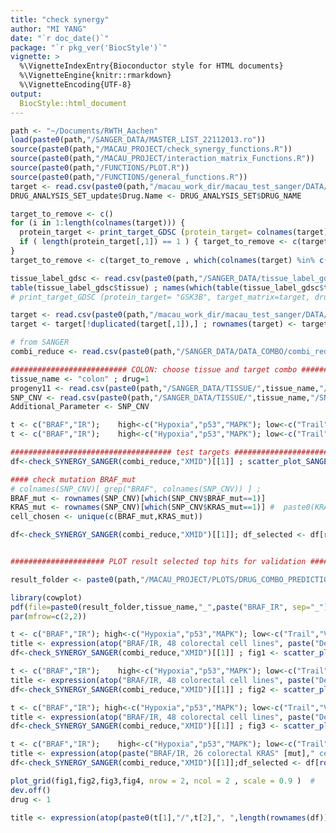 ```yaml
---
title: "check synergy"
author: "MI YANG"
date: "`r doc_date()`"
package: "`r pkg_ver('BiocStyle')`"
vignette: >
  %\VignetteIndexEntry{Bioconductor style for HTML documents}
  %\VignetteEngine{knitr::rmarkdown}
  %\VignetteEncoding{UTF-8}
output: 
  BiocStyle::html_document
---
```


```r

path <- "~/Documents/RWTH_Aachen"
load(paste0(path,"/SANGER_DATA/MASTER_LIST_22112013.ro")) 
source(paste0(path,"/MACAU_PROJECT/check_synergy_functions.R"))
source(paste0(path,"/MACAU_PROJECT/interaction_matrix_Functions.R"))
source(paste0(path,"/FUNCTIONS/PLOT.R"))
source(paste0(path,"/FUNCTIONS/general_functions.R"))
target <- read.csv(paste0(path,"/macau_work_dir/macau_test_sanger/DATA/target"), check.names = F) ; drug_names <- target[,1] ; target <- target[ ,-1]
DRUG_ANALYSIS_SET_update$Drug.Name <- DRUG_ANALYSIS_SET$DRUG_NAME

target_to_remove <- c()
for (i in 1:length(colnames(target))) {
  protein_target <- print_target_GDSC (protein_target= colnames(target)[i], target_matrix=target, drug_names=drug_names )
  if ( length(protein_target[,1]) == 1 ) { target_to_remove <- c(target_to_remove, i) }
}
target_to_remove <- c(target_to_remove , which(colnames(target) %in% c("others","not defined" ))  ) 

tissue_label_gdsc <- read.csv(paste0(path,"/SANGER_DATA/tissue_label_gdsc_ID"), row.names=1)
table(tissue_label_gdsc$tissue) ; names(which(table(tissue_label_gdsc$tissue) > 20)) 
# print_target_GDSC (protein_target= "GSK3B", target_matrix=target, drug_names=drug_names , T)

target <- read.csv(paste0(path,"/macau_work_dir/macau_test_sanger/DATA/target"), check.names = F) 
target <- target[!duplicated(target[,1]),] ; rownames(target) <- target[,1] ; target <- target[ ,-1]

# from SANGER
combi_reduce <- read.csv(paste0(path,"/SANGER_DATA/DATA_COMBO/combi_reduce"), row.names = 1) 

```



```r

########################## COLON: choose tissue and target combo #########################
tissue_name <- "colon" ; drug=1
progeny11 <- read.csv(paste0(path,"/SANGER_DATA/TISSUE/",tissue_name,"/progeny11") , row.names=1) ; progeny11 <- ID_to_celllines(progeny11)
SNP_CNV <- read.csv(paste0(path,"/SANGER_DATA/TISSUE/",tissue_name,"/SNP_CNV"), row.names=1,check.names = F) ; SNP_CNV <- ID_to_celllines(SNP_CNV)
Additional_Parameter <- SNP_CNV

t <- c("BRAF","IR");    high<-c("Hypoxia","p53","MAPK"); low<-c("Trail","VEGF","PI3K"); genomics<-c("BRAF_mut"); conc <- "max"
t <- c("BRAF","IR");    high<-c("Hypoxia","p53","MAPK"); low<-c("Trail","VEGF","PI3K"); genomics<-c(); conc <- "max"

#################################### test targets ########################################
df<-check_SYNERGY_SANGER(combi_reduce,"XMID")[[1]] ; scatter_plot_SANGER(title=paste0(t[1],"/",t[2]," for ",length(rownames(df))," ",tissue_name," cell lines") , df,"XMID")

#### check mutation BRAF_mut
# colnames(SNP_CNV)[ grep("BRAF", colnames(SNP_CNV)) ] ; 
BRAF_mut <- rownames(SNP_CNV)[which(SNP_CNV$BRAF_mut==1)]
KRAS_mut <- rownames(SNP_CNV)[which(SNP_CNV$KRAS_mut==1)] #  paste0(KRAS_mut,sep="," )
cell_chosen <- unique(c(BRAF_mut,KRAS_mut))

df<-check_SYNERGY_SANGER(combi_reduce,"XMID")[[1]]; df_selected <- df[rownames(df) %in% KRAS_mut, ] ; scatter_plot_SANGER(title=paste0(t[1],"/",t[2]," combination for ",length(rownames(df_selected))," ",tissue_name," cell lines") ,df_selected,"XMID")


##################### PLOT result selected top hits for validation ########################

result_folder <- paste0(path,"/MACAU_PROJECT/PLOTS/DRUG_COMBO_PREDICTION/SANGER/")

library(cowplot)
pdf(file=paste0(result_folder,tissue_name,"_",paste("BRAF_IR", sep="_"),"_mut.pdf"), width = 30, height = 30,  compress=TRUE, onefile = F)
par(mfrow=c(2,2))

t <- c("BRAF","IR"); high<-c("Hypoxia","p53","MAPK"); low<-c("Trail","VEGF","PI3K"); genomics<-c(); conc <- "max"
title <- expression(atop("BRAF/IR, 48 colorectal cell lines", paste("Delta PA")))
df<-check_SYNERGY_SANGER(combi_reduce,"XMID")[[1]] ; fig1 <- scatter_plot_SANGER(title=title, df,"XMID",text_size=50,title_size=3.2)

t <- c("BRAF","IR");    high<-c("Hypoxia","p53","MAPK"); low<-c("Trail","VEGF","PI3K"); genomics<-c("BRAF_mut"); conc <- "max"
title <- expression(atop("BRAF/IR, 48 colorectal cell lines", paste("Delta PA + BRAF" [mut])))
df<-check_SYNERGY_SANGER(combi_reduce,"XMID")[[1]] ; fig2 <- scatter_plot_SANGER(title=title, df,"XMID",text_size=50,title_size=3.2)

t <- c("BRAF","IR"); high<-c("Hypoxia","p53","MAPK"); low<-c("Trail","VEGF","PI3K"); genomics<-c("KRAS_mut"); conc <- "max"
title <- expression(atop("BRAF/IR, 48 colorectal cell lines", paste("Delta PA + KRAS" [mut])))
df<-check_SYNERGY_SANGER(combi_reduce,"XMID")[[1]] ; fig3 <- scatter_plot_SANGER(title=title, df,"XMID",text_size=50,title_size=3.2,coeff_x=0.7 )

t <- c("BRAF","IR");    high<-c("Hypoxia","p53","MAPK"); low<-c("Trail","VEGF","PI3K"); genomics<-c("BRAF_mut"); conc <- "max"
title <- expression(atop(paste("BRAF/IR, 26 colorectal KRAS" [mut]," cell lines"), paste("Delta PA + BRAF" [mut])))
df<-check_SYNERGY_SANGER(combi_reduce,"XMID")[[1]];df_selected <- df[rownames(df) %in% KRAS_mut, ]; fig4 = scatter_plot_SANGER(title=title,df_selected,"XMID",text_size=50,title_size=3.2)

plot_grid(fig1,fig2,fig3,fig4, nrow = 2, ncol = 2 , scale = 0.9 )  # 
dev.off()
drug <- 1 

title <- expression(atop(paste0(t[1],"/",t[2],", ",length(rownames(df))," cell lines"), paste("Delta PA")))


```




